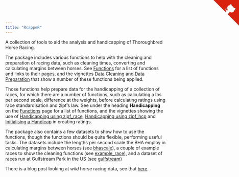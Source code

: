 ```yaml
---
title: "RcappeR"
---
```


A collection of tools to aid the analysis and handicapping of Thoroughbred Horse Racing.  

The package includes various functions to help with the cleaning and preparation of racing data, such as cleaning times, converting and calculating margins between horses.  See [Functions](functions.html) for a list of functions and links to their pages, and the vignettes [Data Cleaning](data_cleaning.html) and [Data Preparation](data_prep.html) that show a number of these functions being applied.  

Those functions help prepare data for the handicapping of a collection of races, for which there are a number of functions, such as calculating a lbs per second scale, difference at the weights, before calculating ratings using race standardisation and zipf's law.  See under the heading **Handicapping** on the [Functions](functions.html) page for a list of functions, and the vignettes showing the use of [Handicapping using zipf_race](handicap_with_zipf_race.html), [Handicapping using zipf_hcp](handicap_with_zipf_hcp.html) and [Initialising a Handicap](initialise_a_handicap.html) in creating ratings.

The package also contains a few datasets to show how to use the functions, though the functions should be quite flexible, performing useful tasks.  The datasets include the lengths per second scale the BHA employ in calculating margins between horses (see [bhascale](bhascale.html)), a couple of example races to show the cleaning functions (see [example\_race](example_race.html)), and a dataset of races run at Gulfstream Park in the US (see [gulfstream](gulfstream.html))

There is a blog post looking at _wild_ horse racing data, see that [here](wild_data_example.html).

<a href="https://github.com/durtal/RcappeR" class="github-corner"><svg width="80" height="80" viewBox="0 0 250 250" style="fill:#d9230f; color:#fcfcfc; position: absolute; top: 0; border: 0; right: 0;"><path d="M0,0 L115,115 L130,115 L142,142 L250,250 L250,0 Z"></path><path d="M128.3,109.0 C113.8,99.7 119.0,89.6 119.0,89.6 C122.0,82.7 120.5,78.6 120.5,78.6 C119.2,72.0 123.4,76.3 123.4,76.3 C127.3,80.9 125.5,87.3 125.5,87.3 C122.9,97.6 130.6,101.9 134.4,103.2" fill="currentColor" style="transform-origin: 130px 106px;" class="octo-arm"></path><path d="M115.0,115.0 C114.9,115.1 118.7,116.5 119.8,115.4 L133.7,101.6 C136.9,99.2 139.9,98.4 142.2,98.6 C133.8,88.0 127.5,74.4 143.8,58.0 C148.5,53.4 154.0,51.2 159.7,51.0 C160.3,49.4 163.2,43.6 171.4,40.1 C171.4,40.1 176.1,42.5 178.8,56.2 C183.1,58.6 187.2,61.8 190.9,65.4 C194.5,69.0 197.7,73.2 200.1,77.6 C213.8,80.2 216.3,84.9 216.3,84.9 C212.7,93.1 206.9,96.0 205.4,96.6 C205.1,102.4 203.0,107.8 198.3,112.5 C181.9,128.9 168.3,122.5 157.7,114.1 C157.9,116.9 156.7,120.9 152.7,124.9 L141.0,136.5 C139.8,137.7 141.6,141.9 141.8,141.8 Z" fill="currentColor" class="octo-body"></path></svg></a><style>.github-corner:hover .octo-arm{animation:octocat-wave 560ms ease-in-out}@keyframes octocat-wave{0%,100%{transform:rotate(0)}20%,60%{transform:rotate(-25deg)}40%,80%{transform:rotate(10deg)}}@media (max-width:500px){.github-corner:hover .octo-arm{animation:none}.github-corner .octo-arm{animation:octocat-wave 560ms ease-in-out}}</style>
